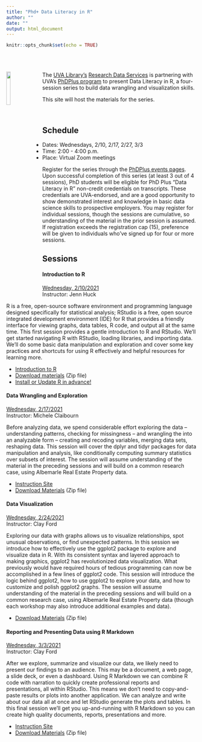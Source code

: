 ```yaml
---
title: "Phd+ Data Literacy in R"
author: ""
date: ""
output: html_document
---
```


```r
knitr::opts_chunk$set(echo = TRUE)
```

<br>
<br>

<img src="../images/Rlogo.png" style="float:left; width:15%; margin-right: 20px">
The [UVA Library's](https://www.library.virginia.edu) [Research Data Services](https://data.library.virginia.edu) is partnering with UVA's [PhDPlus program](http://phdplus.virginia.edu/) to present Data Literacy in R, a four-session series to build data wrangling and visualization skills.

This site will host the materials for the series.

<br>

## Schedule
* Dates: Wednesdays, 2/10, 2/17, 2/27, 3/3
* Time: 2:00 - 4:00 p.m.
* Place: Virtual Zoom meetings

Register for the series through the [PhDPlus events pages](https://phdplus.virginia.edu/core-modules/156/111). Upon successful completion of this series (at least 3 out of 4 sessions), PhD students will be eligible for PhD Plus “Data Literacy in R” non-credit credentials on transcripts. These credentials are UVA-endorsed, and are a good opportunity to show demonstrated interest and knowledge in basic data science skills to prospective employers. You may register for individual sessions, though the sessions are cumulative, so understanding of the material in the prior session is assumed. If registration exceeds the registration cap (15), preference will be given to individuals who've signed up for four or more sessions.




## Sessions

#### **Introduction to R**
[Wednesday, 2/10/2021](https://phdplus.virginia.edu/events/phd-data-literacy-r-1-introduction)   
Instructor: Jenn Huck

R is a free, open-source software environment and programming language designed specifically for statistical analysis; RStudio is a free, open source integrated development environment (IDE) for R that provides a friendly interface for viewing graphs, data tables, R code, and output all at the same time. This first session provides a gentle introduction to R and RStudio. We’ll get started navigating R with RStudio, loading libraries, and importing data. We’ll do some basic data manipulation and exploration and cover some key practices and shortcuts for using R effectively and helpful resources for learning more.

- [Introduction to R](https://uvastatlab.github.io/phdplus2021/intro_R) 
- [Download materials](https://github.com/uvastatlab/phdplus2021/raw/main/docs/intro_R_scripts_and_data.zip) (Zip file)
- [Install or Update R in advance!](https://uvastatlab.github.io/phdplus2021/installR)


#### **Data Wrangling and Exploration **
[Wednesday, 2/17/2021](https://phdplus.virginia.edu/events/phd-data-literacy-r-2-data-wrangling-and-exploration)   
Instructor: Michele Claibourn

Before analyzing data, we spend considerable effort exploring the data – understanding patterns, checking for missingness -- and wrangling the into an analyzable form – creating and recoding variables, merging data sets, reshaping data. This session will cover the dplyr and tidyr packages for data manipulation and analysis, like conditionally computing summary statistics over subsets of interest. The session will assume understanding of the material in the preceding sessions and will build on a common research case, using Albemarle Real Estate Property data.

- [Instruction Site](https://uvastatlab.github.io/phdplus2021/wrangling_prep.html) 
- [Download Materials](https://github.com/uvastatlab/phdplus2021/raw/main/docs/datawrangling.zip) (Zip file)


#### **Data Visualization**
[Wednesday, 2/24/2021](https://phdplus.virginia.edu/events/phd-data-literacy-r-3-data-visualization)    
Instructor: Clay Ford

Exploring our data with graphs allows us to visualize relationships, spot unusual observations, or find unexpected patterns. In this session we introduce how to effectively use the ggplot2 package to explore and visualize data in R. With its consistent syntax and layered approach to making graphics, ggplot2 has revolutionized data visualization. What previously would have required hours of tedious programming can now be accomplished in a few lines of ggplot2 code. This session will introduce the logic behind ggplot2, how to use ggplot2 to explore your data, and how to customize and polish ggplot2 graphs. The session will assume understanding of the material in the preceding sessions and will build on a common research case, using Albemarle Real Estate Property data (though each workshop may also introduce additional examples and data).

- [Download Materials](https://github.com/uvastatlab/phdplus2021/raw/main/docs/data_viz.zip) (Zip file)


#### **Reporting and Presenting Data using R Markdown**
[Wednesday, 3/3/2021](https://phdplus.virginia.edu/events/phd-data-literacy-r-4-reporting-and-presenting-data-using-r-markdown)   
Instructor: Clay Ford

After we explore, summarize and visualize our data, we likely need to present our findings to an audience. This may be a document, a web page, a slide deck, or even a dashboard. Using R Markdown we can combine R code with narration to quickly create professional reports and presentations, all within RStudio. This means we don't need to copy-and-paste results or plots into another application. We can analyze and write about our data all at once and let RStudio generate the plots and tables. In this final session we'll get you up-and-running with R Markdown so you can create high quality documents, reports, presentations and more. 

- [Instruction Site](https://uvastatlab.github.io/phdplus2021/getting_started_with_rmd.html) 
- [Download Materials](https://github.com/uvastatlab/phdplus2021/raw/main/docs/using_rmarkdown.zip) (Zip file)


<br>
<br>
  
    
    
      

